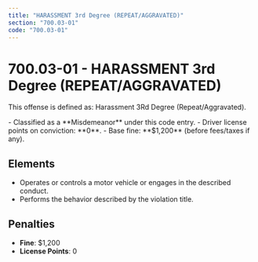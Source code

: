 ```yaml
---
title: "HARASSMENT 3rd Degree (REPEAT/AGGRAVATED)"
section: "700.03-01"
code: "700.03-01"
---
```





# 700.03-01 - HARASSMENT 3rd Degree (REPEAT/AGGRAVATED)

This offense is defined as: Harassment 3Rd Degree (Repeat/Aggravated).

<Aside type="caution" title="Charge Type: Misdemeanor">
- Classified as a **Misdemeanor** under this code entry.
- Driver license points on conviction: **0**.
- Base fine: **$1,200** (before fees/taxes if any).
</Aside>

## Elements
- Operates or controls a motor vehicle or engages in the described conduct.
- Performs the behavior described by the violation title.

## Penalties
- **Fine**: $1,200
- **License Points**: 0
